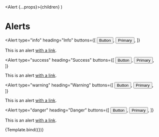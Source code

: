 
  <Alert {...props}>{children}</Alert>
)

<Meta title="Components/Alert" component={Alert} />

# Alerts

<Alert
  type="info"
  heading="Info"
  buttons={[
    <Button>Button</Button>,
    <Button variant="primary">Primary</Button>,
  ]}
>
  This is an alert <a href="#">with a link</a>.
</Alert>

<Alert
  type="success"
  heading="Success"
  buttons={[
    <Button>Button</Button>,
    <Button variant="primary">Primary</Button>,
  ]}
>
  This is an alert <a href="#">with a link</a>.
</Alert>

<Alert
  type="warning"
  heading="Warning"
  buttons={[
    <Button>Button</Button>,
    <Button variant="primary">Primary</Button>,
  ]}
>
  This is an alert <a href="#">with a link</a>.
</Alert>

<Alert
  type="danger"
  heading="Danger"
  buttons={[
    <Button>Button</Button>,
    <Button variant="primary">Primary</Button>,
  ]}
>
  This is an alert <a href="#">with a link</a>.
</Alert>

<Canvas>
  <Story
    name="Alert"
    args={{
      type: 'info',
      heading: 'Heading',
      children: 'Alert',
      isCloseable: true,
      closeText: '',
    }}
  >
    {Template.bind({})}
  </Story>
</Canvas>
